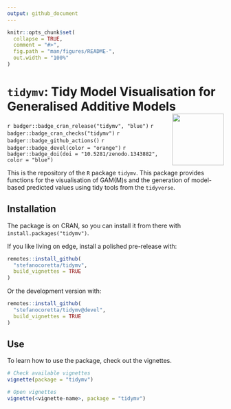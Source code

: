 ```yaml
---
output: github_document
---
```


<!-- README.md is generated from README.Rmd. Please edit that file -->

```r
knitr::opts_chunk$set(
  collapse = TRUE,
  comment = "#>",
  fig.path = "man/figures/README-",
  out.width = "100%"
)
```

# `tidymv`: Tidy Model Visualisation for Generalised Additive Models <img src='man/figures/logo.png' align="right" height="120" />

<!-- badges: start -->
`r badger::badge_cran_release("tidymv", "blue")`
`r badger::badge_cran_checks("tidymv")`
`r badger::badge_github_actions()`
`r badger::badge_devel(color = "orange")`
`r badger::badge_doi(doi = "10.5281/zenodo.1343882", color = "blue")`
<!-- badges: end -->

This is the repository of the `R` package `tidymv`. This package provides functions for the visualisation of GAM(M)s and the generation of model-based predicted values using tidy tools from the `tidyverse`.

## Installation

The package is on CRAN, so you can install it from there with `install.packages("tidymv")`.

If you like living on edge, install a polished pre-release with:

```r
remotes::install_github(
  "stefanocoretta/tidymv",
  build_vignettes = TRUE
)
```

Or the development version with:

```r
remotes::install_github(
  "stefanocoretta/tidymv@devel",
  build_vignettes = TRUE
)
```

## Use

To learn how to use the package, check out the vignettes.

```r
# Check available vignettes
vignette(package = "tidymv")

# Open vignettes
vignette(<vignette-name>, package = "tidymv")
```

